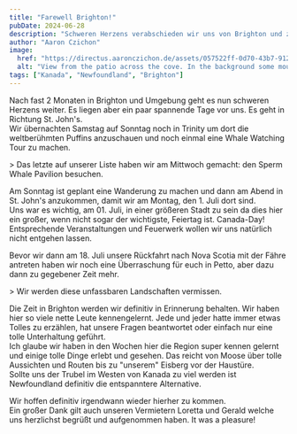 ```yaml
---
title: "Farewell Brighton!"
pubDate: 2024-06-28
description: "Schweren Herzens verabschieden wir uns von Brighton und ziehen nun weiter."
author: "Aaron Czichon"
image:
  href: "https://directus.aaronczichon.de/assets/057522ff-0d70-43b7-9125-0ab3772adc6e.jpeg?quality=70&width=1600"
  alt: "View from the patio across the cove. In the background some mountains where the fog is in between."
tags: ["Kanada", "Newfoundland", "Brighton"]
---
```



Nach fast 2 Monaten in Brighton und Umgebung geht es nun schweren Herzens weiter.
Es liegen aber ein paar spannende Tage vor uns. Es geht in Richtung St. John's.  
Wir übernachten Samstag auf Sonntag noch in Trinity um dort die weltberühmten Puffins anzuschauen und noch einmal eine Whale Watching Tour zu machen.

<DirectusImage assetId="b4ae8f02-e98e-4e23-bd63-8955be9e5baf.jpeg" />> Das
letzte auf unserer Liste haben wir am Mittwoch gemacht: den Sperm Whale Pavilion
besuchen.

Am Sonntag ist geplant eine Wanderung zu machen und dann am Abend in St. John's anzukommen, damit wir am Montag, den 1. Juli dort sind.  
Uns war es wichtig, am 01. Juli, in einer größeren Stadt zu sein da dies hier ein großer, wenn nicht sogar der wichtigste, Feiertag ist. Canada-Day!  
Entsprechende Veranstaltungen und Feuerwerk wollen wir uns natürlich nicht entgehen lassen.

Bevor wir dann am 18. Juli unsere Rückfahrt nach Nova Scotia mit der Fähre antreten haben wir noch eine Überraschung für euch in Petto, aber dazu dann zu gegebener Zeit mehr.

<DirectusImage assetId="378dfade-adfe-4ce5-9446-a2b527fa5e48.jpeg" />> Wir
werden diese unfassbaren Landschaften vermissen.

Die Zeit in Brighton werden wir definitiv in Erinnerung behalten. Wir haben hier so viele nette Leute kennengelernt. Jede und jeder hatte immer etwas Tolles zu erzählen, hat unsere Fragen beantwortet oder einfach nur eine tolle Unterhaltung geführt.  
Ich glaube wir haben in den Wochen hier die Region super kennen gelernt und einige tolle Dinge erlebt und gesehen. Das reicht von Moose über tolle Aussichten und Routen bis zu "unserem" Eisberg vor der Haustüre.  
Sollte uns der Trubel im Westen von Kanada zu viel werden ist Newfoundland definitiv die entspanntere Alternative.

Wir hoffen definitiv irgendwann wieder hierher zu kommen.  
Ein großer Dank gilt auch unseren Vermietern Loretta und Gerald welche uns herzlichst begrüßt und aufgenommen haben. It was a pleasure!
